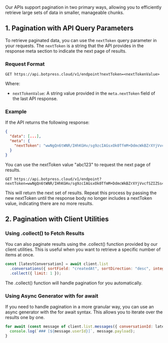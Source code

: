 Our APIs support pagination in two primary ways, allowing you to efficiently retrieve large sets of data in smaller, manageable chunks.

## 1. Pagination with API Query Parameters

To retrieve paginated data, you can use the `nextToken` query parameter in your requests. The `nextToken` is a string that the API provides in the response meta section to indicate the next page of results.

### Request Format

```http
GET https://api.botpress.cloud/v1/endpoint?nextToken=<nextTokenValue>
```

Where:

- `nextTokenValue`: A string value provided in the `meta.nextToken` field of the last API response.

### Example

If the API returns the following response:

```json
{
  "data": [...],
  "meta": {
    "nextToken": "wwNgQn6tWNR/IHhKGHv/sg9zcIAGsxOk0TfmM+DdmcWkBZrXYjVvcfSZIZSs4ppCr/g="
  }
}
```

You can use the nextToken value "abc123" to request the next page of results.

```http
GET https://api.botpress.cloud/v1/endpoint?nextToken=wwNgQn6tWNR/IHhKGHv/sg9zcIAGsxOk0TfmM+DdmcWkBZrXYjVvcfSZIZSs4ppCr/g=
```

This will return the next set of results. Repeat this process by passing the new nextToken until the response body no longer includes a nextToken value, indicating there are no more results.

## 2. Pagination with Client Utilities

### Using .collect() to Fetch Results

You can also paginate results using the .collect() function provided by our client utilities. This is useful when you want to retrieve a specific number of items at once.

```js
const [latestConversation] = await client.list
  .conversations({ sortField: "createdAt", sortDirection: "desc", integrationName: "telegram" })
  .collect({ limit: 1 });
```

The .collect() function will handle pagination for you automatically.

### Using Async Generator with for await

If you need to handle pagination in a more granular way, you can use an async generator with the for await syntax. This allows you to iterate over the results one by one.

```js
for await (const message of client.list.messages({ conversationId: latestConversation.id })) {
  console.log(`### [${message.userId}]`, message.payload);
}
```

